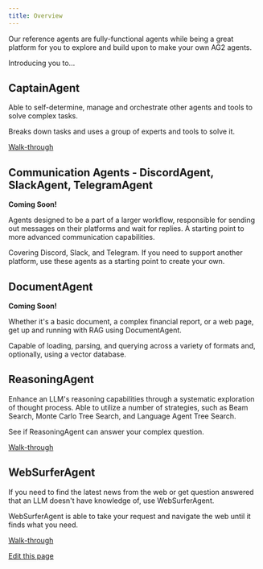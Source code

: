 ```yaml
---
title: Overview
---
```


Our reference agents are fully-functional agents while being a great platform for you to explore and build upon to make your own AG2 agents.

Introducing you to...

## CaptainAgent

Able to self-determine, manage and orchestrate other agents and tools to solve complex tasks.

Breaks down tasks and uses a group of experts and tools to solve it.

[Walk-through](/docs/use-cases/reference-agents/captainagent)

## Communication Agents - DiscordAgent, SlackAgent, TelegramAgent

**Coming Soon!**

Agents designed to be a part of a larger workflow, responsible for sending out messages on their platforms and wait for replies. A starting point to more advanced communication capabilities.

Covering Discord, Slack, and Telegram. If you need to support another platform, use these agents as a starting point to create your own.

## DocumentAgent

**Coming Soon!**

Whether it's a basic document, a complex financial report, or a web page, get up and running with RAG using DocumentAgent.

Capable of loading, parsing, and querying across a variety of formats and, optionally, using a vector database.

## ReasoningAgent

Enhance an LLM's reasoning capabilities through a systematic exploration of thought process. Able to utilize a number of strategies, such as Beam Search, Monte Carlo Tree Search, and Language Agent Tree Search.

See if ReasoningAgent can answer your complex question.

[Walk-through](/docs/use-cases/reference-agents/reasoningagent)

## WebSurferAgent

If you need to find the latest news from the web or get question answered that an LLM doesn't have knowledge of, use WebSurferAgent.

WebSurferAgent is able to take your request and navigate the web until it finds what you need.

[Walk-through](/docs/use-cases/reference-agents/websurferagent)

<div className="edit-url-container">
    <a className="edit-url" href="https://github.com/ag2ai/ag2/edit/main/website/docs/use-cases/reference-agents/index.mdx" target='_blank'><Icon icon="pen" iconType="solid" size="13px"/> Edit this page</a>
</div>
